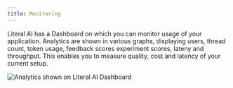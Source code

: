 ```yaml
---
title: Monitoring
---
```


Literal AI has a Dashboard on which you can monitor usage of your application. Analytics are shown in various graphs, displaying users, thread count, token usage, feedback scores experiment scores, lateny and throughput. This enables you to measure quality, cost and latency of your current setup. 

<Frame caption="Literal AI Dashboard">
  <img src="/images/dashboard.png" alt="Analytics shown on Literal AI Dashboard" />
</Frame>